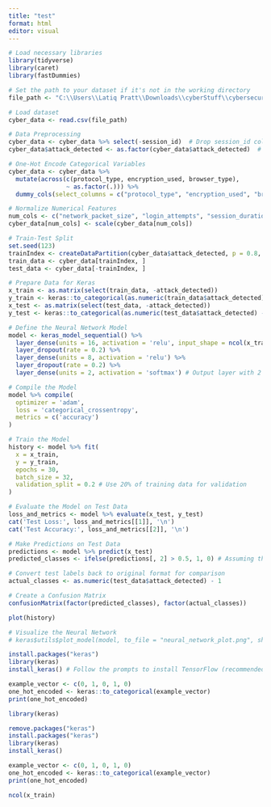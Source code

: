 ```yaml
---
title: "test"
format: html
editor: visual
---
```


```r
# Load necessary libraries
library(tidyverse)
library(caret)
library(fastDummies)

# Set the path to your dataset if it's not in the working directory
file_path <- "C:\\Users\\Latiq Pratt\\Downloads\\cyberStuff\\cybersecurity_intrusion_data.csv" # Replace with your actual file path

# Load dataset
cyber_data <- read.csv(file_path)

# Data Preprocessing
cyber_data <- cyber_data %>% select(-session_id)  # Drop session_id column
cyber_data$attack_detected <- as.factor(cyber_data$attack_detected)  # Convert target variable to factor

# One-Hot Encode Categorical Variables
cyber_data <- cyber_data %>%
  mutate(across(c(protocol_type, encryption_used, browser_type),
                ~ as.factor(.))) %>%
  dummy_cols(select_columns = c("protocol_type", "encryption_used", "browser_type"), remove_first_dummy = TRUE, remove_selected_columns = TRUE)

# Normalize Numerical Features
num_cols <- c("network_packet_size", "login_attempts", "session_duration", "ip_reputation_score", "failed_logins", "unusual_time_access")
cyber_data[num_cols] <- scale(cyber_data[num_cols])

# Train-Test Split
set.seed(123)
trainIndex <- createDataPartition(cyber_data$attack_detected, p = 0.8, list = FALSE)
train_data <- cyber_data[trainIndex, ]
test_data <- cyber_data[-trainIndex, ]

# Prepare Data for Keras
x_train <- as.matrix(select(train_data, -attack_detected))
y_train <- keras::to_categorical(as.numeric(train_data$attack_detected) - 1)
x_test <- as.matrix(select(test_data, -attack_detected))
y_test <- keras::to_categorical(as.numeric(test_data$attack_detected) - 1)

# Define the Neural Network Model
model <- keras_model_sequential() %>%
  layer_dense(units = 16, activation = 'relu', input_shape = ncol(x_train)) %>%
  layer_dropout(rate = 0.2) %>%
  layer_dense(units = 8, activation = 'relu') %>%
  layer_dropout(rate = 0.2) %>%
  layer_dense(units = 2, activation = 'softmax') # Output layer with 2 units for binary classification

# Compile the Model
model %>% compile(
  optimizer = 'adam',
  loss = 'categorical_crossentropy',
  metrics = c('accuracy')
)

# Train the Model
history <- model %>% fit(
  x = x_train,
  y = y_train,
  epochs = 30,
  batch_size = 32,
  validation_split = 0.2 # Use 20% of training data for validation
)

# Evaluate the Model on Test Data
loss_and_metrics <- model %>% evaluate(x_test, y_test)
cat('Test Loss:', loss_and_metrics[[1]], '\n')
cat('Test Accuracy:', loss_and_metrics[[2]], '\n')

# Make Predictions on Test Data
predictions <- model %>% predict(x_test)
predicted_classes <- ifelse(predictions[, 2] > 0.5, 1, 0) # Assuming the second column represents the probability of attack

# Convert test labels back to original format for comparison
actual_classes <- as.numeric(test_data$attack_detected) - 1

# Create a Confusion Matrix
confusionMatrix(factor(predicted_classes), factor(actual_classes))

plot(history)

# Visualize the Neural Network
# keras$utils$plot_model(model, to_file = "neural_network_plot.png", show_shapes = TRUE, show_layer_names = TRUE)
```

```r
install.packages("keras")
library(keras)
install_keras() # Follow the prompts to install TensorFlow (recommended)
```

```r
example_vector <- c(0, 1, 0, 1, 0)
one_hot_encoded <- keras::to_categorical(example_vector)
print(one_hot_encoded)
```

```r
library(keras)
```

```r
remove.packages("keras")
install.packages("keras")
library(keras)
install_keras()

```

```r
example_vector <- c(0, 1, 0, 1, 0)
one_hot_encoded <- keras::to_categorical(example_vector)
print(one_hot_encoded)
```

```r
ncol(x_train)
```
